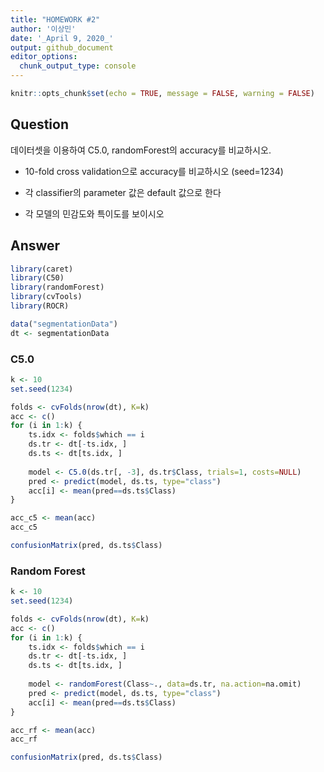 ```yaml
---
title: "HOMEWORK #2"
author: '이상민'
date: '_April 9, 2020_'
output: github_document
editor_options: 
  chunk_output_type: console
---
```


```r
knitr::opts_chunk$set(echo = TRUE, message = FALSE, warning = FALSE)
```

## Question
데이터셋을 이용하여 C5.0, randomForest의 accuracy를 비교하시오.

 - 10-fold cross validation으로 accuracy를 비교하시오 (seed=1234)
 
 - 각 classifier의 parameter 값은 default 값으로 한다
 
 - 각 모델의 민감도와 특이도를 보이시오

## Answer
```r
library(caret)
library(C50)
library(randomForest)
library(cvTools)
library(ROCR)

data("segmentationData")
dt <- segmentationData
```

### C5.0
```r
k <- 10
set.seed(1234)

folds <- cvFolds(nrow(dt), K=k)
acc <- c()
for (i in 1:k) {
    ts.idx <- folds$which == i
    ds.tr <- dt[-ts.idx, ]
    ds.ts <- dt[ts.idx, ]
    
    model <- C5.0(ds.tr[, -3], ds.tr$Class, trials=1, costs=NULL)
    pred <- predict(model, ds.ts, type="class")
    acc[i] <- mean(pred==ds.ts$Class)
}

acc_c5 <- mean(acc)
acc_c5

confusionMatrix(pred, ds.ts$Class)
```

### Random Forest
```r
k <- 10
set.seed(1234)

folds <- cvFolds(nrow(dt), K=k)
acc <- c()
for (i in 1:k) {
    ts.idx <- folds$which == i
    ds.tr <- dt[-ts.idx, ]
    ds.ts <- dt[ts.idx, ]
    
    model <- randomForest(Class~., data=ds.tr, na.action=na.omit)
    pred <- predict(model, ds.ts, type="class")
    acc[i] <- mean(pred==ds.ts$Class)
}

acc_rf <- mean(acc)
acc_rf

confusionMatrix(pred, ds.ts$Class)
```